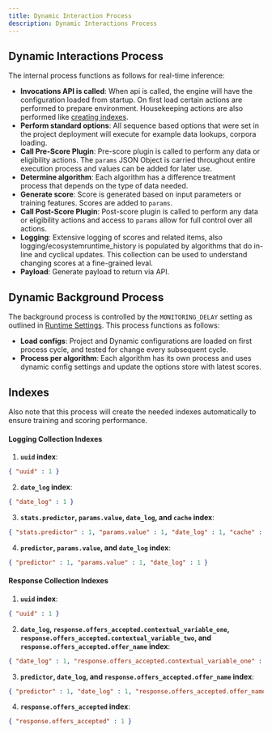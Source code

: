 ```yaml
---
title: Dynamic Interaction Process
description: Dynamic Interactions Process
---
```


## Dynamic Interactions Process

The internal process functions as follows for real-time inference:
- **Invocations API is called**: When api is called, the engine will have the configuration loaded from startup. On first load certain actions are performed to prepare environment. Housekeeping actions are also performed like [creating indexes](/docs/configuration/dynamic/process#indexes).
- **Perform standard options**: All sequence based options that were set in the project deployment will execute for example data lookups, corpora loading.
- **Call Pre-Score Plugin**: Pre-score plugin is called to perform any data or eligibility actions. The ```params``` JSON Object is carried throughout entire execution process and values can be added for later use.
- **Determine algorithm**: Each algorithm has a difference treatment process that depends on the type of data needed.
- **Generate score**: Score is generated based on input parameters or training features. Scores are added to ```params```.
- **Call Post-Score Plugin**: Post-score plugin is called to perform any data or eligibility actions and access to ```params``` allow for full control over all actions.
- **Logging**: Extensive logging of scores and related items, also logging/ecosystemruntime_history is populated by algorithms that do in-line and cyclical updates. This collection can be used to understand changing scores at a fine-grained leval.
- **Payload**: Generate payload to return via API.


## Dynamic Background Process

The background process is controlled by the ```MONITORING_DELAY``` setting as outlined in [Runtime Settings](/docs/configuration/dynamic/runtime). This process functions as follows:
- **Load configs**: Project and Dynamic configurations are loaded on first process cycle, and tested for change every subsequent cycle.
- **Process per algorithm**: Each algorithm has its own process and uses dynamic config settings and update the options store with latest scores.


## Indexes
Also note that this process will create the needed indexes automatically to ensure training and scoring performance.

#### Logging Collection Indexes

1. **`uuid` index**:
```json
{ "uuid" : 1 }
```

2. **`date_log` index**:
```json
{ "date_log" : 1 }
```

3. **`stats.predictor`, `params.value`, `date_log`, and `cache` index**:

```json
{ "stats.predictor" : 1, "params.value" : 1, "date_log" : 1, "cache" : 1 }
```

4. **`predictor`, `params.value`, and `date_log` index**:

```json
{ "predictor" : 1, "params.value" : 1, "date_log" : 1 }
```


#### Response Collection Indexes

1. **`uuid` index**:

```json
{ "uuid" : 1 }
```

2. **`date_log`, `response.offers_accepted.contextual_variable_one`, `response.offers_accepted.contextual_variable_two`, and `response.offers_accepted.offer_name` index**:

```json
{ "date_log" : 1, "response.offers_accepted.contextual_variable_one" : 1, "response.offers_accepted.contextual_variable_two" : 1, "response.offers_accepted.offer_name" : 1 }
```

3. **`predictor`, `date_log`, and `response.offers_accepted.offer_name` index**:

```json
{ "predictor" : 1, "date_log" : 1, "response.offers_accepted.offer_name" : 1 }
```

4. **`response.offers_accepted` index**:

```json
{ "response.offers_accepted" : 1 }
```
